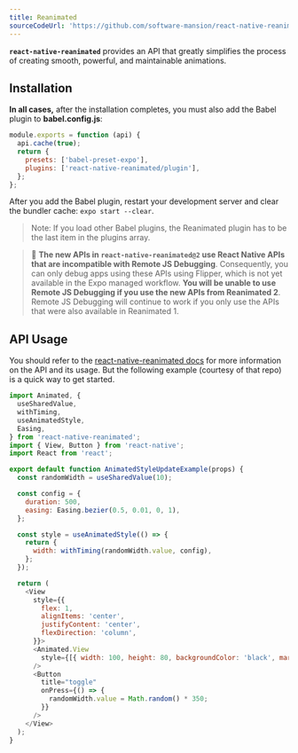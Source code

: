 ```yaml
---
title: Reanimated
sourceCodeUrl: 'https://github.com/software-mansion/react-native-reanimated'
---
```



**`react-native-reanimated`** provides an API that greatly simplifies the process of creating smooth, powerful, and maintainable animations.

<PlatformsSection android emulator ios simulator web />

## Installation

<InstallSection
  packageName="react-native-reanimated"
  href="https://docs.swmansion.com/react-native-reanimated/docs/fundamentals/installation"
/>

**In all cases,** after the installation completes, you must also add the Babel plugin to **babel.config.js**:

```jsx
module.exports = function (api) {
  api.cache(true);
  return {
    presets: ['babel-preset-expo'],
    plugins: ['react-native-reanimated/plugin'],
  };
};
```

After you add the Babel plugin, restart your development server and clear the bundler cache: `expo start --clear`.

> Note: If you load other Babel plugins, the Reanimated plugin has to be the last item in the plugins array.

> 🚨 **The new APIs in `react-native-reanimated@2` use React Native APIs that are incompatible with Remote JS Debugging**. Consequently, you can only debug apps using these APIs using Flipper, which is not yet available in the Expo managed workflow. **You will be unable to use Remote JS Debugging if you use the new APIs from Reanimated 2**. Remote JS Debugging will continue to work if you only use the APIs that were also available in Reanimated 1.

## API Usage

You should refer to the [react-native-reanimated docs](https://docs.swmansion.com/react-native-reanimated/docs/) for more information on the API and its usage. But the following example (courtesy of that repo) is a quick way to get started.

```js
import Animated, {
  useSharedValue,
  withTiming,
  useAnimatedStyle,
  Easing,
} from 'react-native-reanimated';
import { View, Button } from 'react-native';
import React from 'react';

export default function AnimatedStyleUpdateExample(props) {
  const randomWidth = useSharedValue(10);

  const config = {
    duration: 500,
    easing: Easing.bezier(0.5, 0.01, 0, 1),
  };

  const style = useAnimatedStyle(() => {
    return {
      width: withTiming(randomWidth.value, config),
    };
  });

  return (
    <View
      style={{
        flex: 1,
        alignItems: 'center',
        justifyContent: 'center',
        flexDirection: 'column',
      }}>
      <Animated.View
        style={[{ width: 100, height: 80, backgroundColor: 'black', margin: 30 }, style]}
      />
      <Button
        title="toggle"
        onPress={() => {
          randomWidth.value = Math.random() * 350;
        }}
      />
    </View>
  );
}
```
